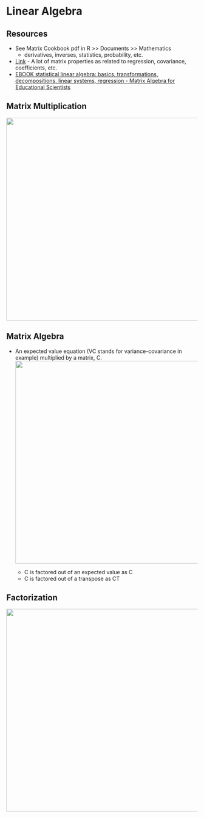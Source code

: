 # Linear Algebra {#sec-math-linalg .unnumbered}

## Resources {#sec-math-linalg-resc .unnumbered}

-   See Matrix Cookbook pdf in R \>\> Documents \>\> Mathematics
    -   derivatives, inverses, statistics, probability, etc.
-   [Link](http://facweb.cs.depaul.edu/sjost/csc423/documents/matrix-form.htm) - A lot of matrix properties as related to regression, covariance, coefficients, etc.
-   [EBOOK statistical linear algebra: basics, transformations, decompositions, linear systems, regression - Matrix Algebra for Educational Scientists](https://zief0002.github.io/matrix-algebra/index.html)

## Matrix Multiplication {#sec-math-linalg-matmult .unnumbered}

![](./_resources/Linear_Algebra.resources/image.png){width="532"}

## Matrix Algebra {#sec-math-linalg-matalg .unnumbered}

-   An expected value equation (VC stands for variance-covariance in example) multiplied by a matrix, C.\
    ![](./_resources/Linear_Algebra.resources/1-XO9-uivgoTrBx1l4JHRpGQ.png){width="532"}

    -   C is factored out of an expected value as C
    -   C is factored out of a transpose as CT

## Factorization {#sec-math-linalg-fact .unnumbered}

![](./_resources/Linear_Algebra.resources/5-Factorizations.png){width="532"}
